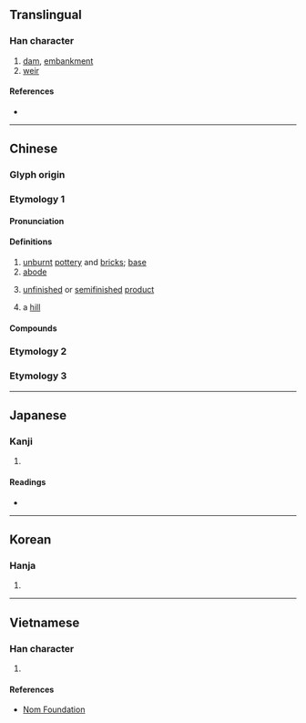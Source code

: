 {{also|壞}}
{{character info/new}}
==Translingual==

===Han character===
{{Han char|rn=32|rad=土|as=05|sn=8|four=41119|canj=GMFM|ids=⿰土丕}}

# [[dam]], [[embankment]]
# [[weir]]

====References====
* {{Han ref|kx=0226.280|dkj=04984|dj=0462.060|hdz=10430.010|uh=576F|ud=22383|bh=CBF2|bd=52210}}

----

==Chinese==

===Glyph origin===
{{Han etym}}

===Etymology 1===
{{zh-forms|alt=坏}}

====Pronunciation====
{{zh-pron
|m=坯
|c=pui1
|h=pfs=
|md=
|mn=kh,qz,xm,zz:phoe/qz:pher/tp,xm:phe
|w=
|mc=y
|oc=y
|cat=n
}}

====Definitions====
{{zh-hanzi}}

# [[unburnt]] [[pottery]] and [[brick]]s; [[base]]
# [[abode]]
# {{lb|zh|figurative}} [[unfinished]] or [[semifinished]] [[product]]
# a [[hill]]

====Compounds====
{{zh-der|fold=1|坯料|坯體|壞坯子|坯布|土坯|坯子|殺坯|磚坯|泥坯|毛坯|線坯子|麵坯兒|製坯}}

===Etymology 2===
{{zh-see|壞|v}}

===Etymology 3===
{{zh-see|坏|v}}

----

==Japanese==

===Kanji===
{{ja-kanji|grade=|rs=土05}}

# {{defn|lang=ja|sort=土05}}

====Readings====
* {{ja-readings|on=[[ひ]] (hi), [[はい]] (hai), [[へ]] (he)|kun=[[おか]] (oka)}}

----

==Korean==

===Hanja===
{{ko-hanja|hangeul=배|rv=bae|mr=pae}}

# {{defn|lang=ko|sort=土05}}

----

==Vietnamese==

===Han character===
{{vi-hantu|[[phôi]], [[phơ]]|rs=土05}}

# {{defn|lang=vi|sort=土05}}

====References====
* [http://nomfoundation.org/common/nom_details.php?codepoint=576f Nom Foundation]